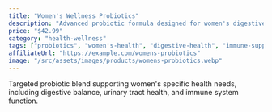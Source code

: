 ```yaml
---
title: "Women's Wellness Probiotics"
description: "Advanced probiotic formula designed for women's digestive and immune health with 50 billion CFU and prebiotic fiber."
price: "$42.99"
category: "health-wellness"
tags: ["probiotics", "women's-health", "digestive-health", "immune-support", "prebiotics"]
affiliateUrl: "https://example.com/womens-probiotics"
image: "/src/assets/images/products/womens-probiotics.webp"
---
```


Targeted probiotic blend supporting women's specific health needs, including digestive balance, urinary tract health, and immune system function.
